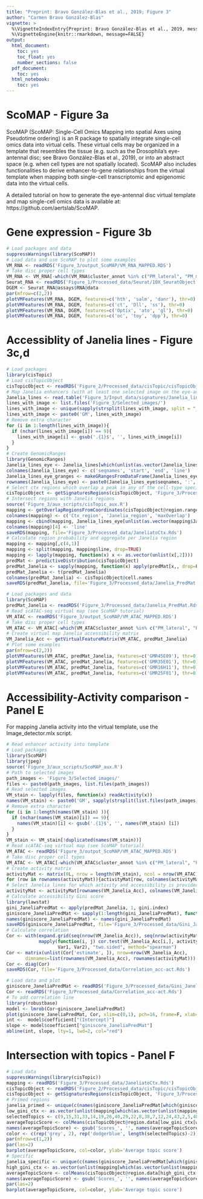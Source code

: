 ```yaml
---
title: "Preprint: Bravo González-Blas et al., 2019; Figure 3"
author: "Carmen Bravo González-Blas"
vignette: >
  %\VignetteIndexEntry{Preprint: Bravo González-Blas et al., 2019, message=FALSE}
  %\VignetteEngine{knitr::rmarkdown, message=FALSE}
output: 
  html_document:
    toc: yes
    toc_float: yes
    number_sections: false
  pdf_document:
    toc: yes
  html_notebook:
    toc: yes
---
```


# ScoMAP - Figure 3a

ScoMAP (ScoMAP: Single-Cell Omics Mapping into spatial Axes using Pseudotime ordering) is an R package to spatially integrate single-cell omics data into virtual cells. These virtual cells may be organized in a template that resembles the tissue (e.g. such as the Drosophila’s eye-antennal disc; see Bravo González-Blas et al., 2019), or into an abstract space (e.g. when cell types are not spatially located). ScoMAP also includes functionalities to derive enhancer-to-gene relationships from the virtual template when mapping both single-cell transcriptomic and epigenomic data into the virtual cells.

A detailed tutorial on how to generate the eye-antennal disc virtual template and map single-cell omics data is available at: https://github.com/aertslab/ScoMAP.

# Gene expression - Figure 3b

```r
# Load packages and data
suppressWarnings(library(ScoMAP))
# Load data and use ScoMAP to plot some examples
VM_RNA <- readRDS('Figure_3/output_ScoMAP/VM_RNA_MAPPED.RDS')
# Take disc proper cell types
VM_RNA <- VM_RNA[-which(VM_RNA$cluster_annot %in% c("PM_lateral", "PM_medial", "twi_cells", "Hemocytes", "Glia")),]
Seurat_RNA <- readRDS('Figure_1/Processed_data/Seurat/10X_SeuratObject.Rds')
DGEM <- Seurat_RNA@assays$RNA@data
par(mfrow=c(2,2))
plotVMFeatures(VM_RNA, DGEM, features=c('hth', 'salm', 'danr'), thr=0)
plotVMFeatures(VM_RNA, DGEM, features=c('ct', 'Dll', 'ss'), thr=0)
plotVMFeatures(VM_RNA, DGEM, features=c('Optix', 'ato', 'gl'), thr=0)
plotVMFeatures(VM_RNA, DGEM, features=c('oc', 'toy', 'dpp'), thr=0)
```

# Accessiblity of Janelia lines - Figure 3c,d

```r
# Load packages
library(cisTopic)
# Load cisTopicObject
cisTopicObject <- readRDS('Figure_2/Processed_data/cisTopic/cisTopicObject.Rds')
# Map Janelia enhancers (with at least one selected image on the eye-antennal disc) to ctx regions
Janelia_lines <- read.table('Figure_3/Input_data/signatures/Janelia_lines_dm6.bed') # Obtained from Janelia Flylight
lines_with_image <- list.files('Figure_3/Selected_images/')
lines_with_image <- unique(sapply(strsplit(lines_with_image, split = "__"), "[", 1))
lines_with_image <- paste0('GM', lines_with_image)
# Remove extra character
for (i in 1:length(lines_with_image)){
  if (nchar(lines_with_image[i]) == 9){
    lines_with_image[i] <- gsub('.{1}$', '', lines_with_image[i])
  }
}
# Create GenomicRanges
library(GenomicRanges)
Janelia_lines_eye <- Janelia_lines[which(unlist(as.vector(Janelia_lines[,4])) %in% lines_with_image),]
colnames(Janelia_lines_eye) <- c('seqnames', 'start', 'end', 'line')
Janelia_lines_eye_granges <- makeGRangesFromDataFrame(Janelia_lines_eye, keep.extra.columns=TRUE)
rownames(Janelia_lines_eye) <- paste0(Janelia_lines_eye$seqnames, ':', Janelia_lines_eye$start, '-', Janelia_lines_eye$end)
# Select ctx regions which overlap a peak in any of the cell-type specific pseudobulks
cisTopicObject <- getSignaturesRegions(cisTopicObject, 'Figure_3/Processed_data/AllSummitsPseudobulks_600bp.bed', 'aggr_regions')
# Intersect regions with Janelis regions
source('Figure_3/aux_scripts/cisTopic_aux.R')
mapping <- getOverlapRegionsFromCoordinates(cisTopicObject@region.ranges[cisTopicObject@signatures[['aggr_regions']],], Janelia_lines_eye_granges, minOverlap=0.4, overlapping=TRUE)
colnames(mapping) <- c('Ctx_region', 'Janelia_region', 'maxOverlap')
mapping <- cbind(mapping, Janelia_lines_eye[unlist(as.vector(mapping$Janelia_region)), 'line'])
colnames(mapping)[4] <- 'line'
saveRDS(mapping, file='Figure_3/Processed_data/JaneliatoCtx.Rds')
# Calculate region probability and aggregate per Janelia region
mapping <- mapping[,c(4,1)]
mapping <- split(mapping, mapping$line, drop=TRUE)
mapping <- lapply(mapping, function(x) x <- as.vector(unlist(x[,2])))
predMat <- predictiveDistribution(cisTopicObject)
predMat_Janelia <- sapply(mapping, function(x) apply(predMat[x,, drop=F], 2, sum))
predMat_Janelia <- t(predMat_Janelia)
colnames(predMat_Janelia) <- cisTopicObject@cell.names
saveRDS(predMat_Janelia, file='Figure_3/Processed_data/Janelia_PredMat.Rds')
```

```r
# Load packages and data
library(ScoMAP)
predMat_Janelia <- readRDS('Figure_3/Processed_data/Janelia_PredMat.Rds')
# Read scATAC-seq virtual map (see ScoMAP tutorial)
VM_ATAC <- readRDS('Figure_3/output_ScoMAP/VM_ATAC_MAPPED.RDS')
# Take disc proper cell types
VM_ATAC <- VM_ATAC[-which(VM_ATAC$cluster_annot %in% c("PM_lateral", "PM_medial", "twi_cells", "Hemocytes", "Glia")),]
# Create virtual map Janelia accessibility matrix
VM_Janelia_Acc <- getVirtualFeatureMatrix(VM_ATAC, predMat_Janelia)
# Plot some examples
par(mfrow=c(2,2))
plotVMFeatures(VM_ATAC, predMat_Janelia, features=c('GMR45E09'), thr=0)
plotVMFeatures(VM_ATAC, predMat_Janelia, features=c('GMR35E01'), thr=0)
plotVMFeatures(VM_ATAC, predMat_Janelia, features=c('GMR16H11'), thr=0)
plotVMFeatures(VM_ATAC, predMat_Janelia, features=c('GMR25F01'), thr=0)
```

# Accessibility-Activity comparison - Panel E

For mapping Janelia activity into the virtual template, use the Image_detector.mlx script.

```r
# Read enhancer activity into template
# Load packages
library(ScoMAP)
library(jpeg)
source('Figure_3/aux_scripts/ScoMAP_aux.R')
# Path to selected images
path_images <- 'Figure_3/Selected_images/'
files <- paste0(path_images, list.files(path_images))
# Read selected images
VM_stain <- lapply(files, function(x) readActivity(x))
names(VM_stain) <- paste0('GM', sapply(strsplit(list.files(path_images), split = "__"), "[", 1))
# Remove extra character
for (i in 1:length(names(VM_stain) )){
  if (nchar(names(VM_stain)[i]) == 9){
    names(VM_stain)[i] <- gsub('.{1}$', '', names(VM_stain) [i])
  }
}
VM_stain <- VM_stain[!duplicated(names(VM_stain))]
# Read scATAC-seq virtual map (see ScoMAP tutorial)
VM_ATAC <- readRDS('Figure_3/output_ScoMAP/VM_ATAC_MAPPED.RDS')
# Take disc proper cell types
VM_ATAC <- VM_ATAC[-which(VM_ATAC$cluster_annot %in% c("PM_lateral", "PM_medial", "twi_cells", "Hemocytes", "Glia")),]
# Create activity matrix
activityMat <- matrix(0L, nrow = length(VM_stain), ncol = nrow(VM_ATAC), dimnames=list(names(VM_stain), rownames(VM_ATAC)))
for (row in rownames(activityMat)){activityMat[row, colnames(activityMat) %in% rownames(VM_stain[[row]])] <- 1}
# Select Janelia lines for which activity and accessibility is provided
activityMat <- activityMat[rownames(VM_Janelia_Acc), colnames(VM_Janelia_Acc)]
# Calculate accessibility Gini score
library(lawstat)
gini_JaneliaPredMat <- apply(predMat_Janelia, 1, gini.index)
giniscore_JaneliaPredMat <- sapply(1:length(gini_JaneliaPredMat), function (i) gini_JaneliaPredMat[[i]]$statistic)
names(giniscore_JaneliaPredMat) <- names(gini_JaneliaPredMat)
saveRDS(giniscore_JaneliaPredMat, file='Figure_3/Processed_data/Gini_Janelia_PredMat.Rds')
# Calculate correlation
Cor <- with(expand.grid(seq(nrow(VM_Janelia_Acc)), seq(nrow(activityMat))),
            mapply(function(i, j) cor.test(VM_Janelia_Acc[i,], activityMat[j,]),
                   Var1, Var2), "two.sided", method="spearman")
Cor <- matrix(unlist(Cor['estimate', ]), nrow=nrow(VM_Janelia_Acc),
       dimnames=list(rownames(VM_Janelia_Acc), rownames(activityMat)))
Cor <- diag(Cor)
saveRDS(Cor, file='Figure_3/Processed_data/Correlation_acc-act.Rds')
```

```r
# Load data and plot
giniscore_JaneliaPredMat <- readRDS('Figure_3/Processed_data/Gini_Janelia_PredMat.Rds')
Cor <- readRDS('Figure_3/Processed_data/Correlation_acc-act.Rds')
# To add correlation line
library(robustbase)
model <- lmrob(Cor~giniscore_JaneliaPredMat)
plot(giniscore_JaneliaPredMat, Cor, xlim=c(0,1), pch=16, frame=F, xlab='Accessibility gini score', ylab='Correlation accessibility-functionality')
int <-  model$coefficient["(Intercept)"]
slope <- model$coefficient["giniscore_JaneliaPredMat"]
abline(int, slope, lty=1, lwd=2, col="red")
```

# Intersection with topics - Panel F

```r
# Load data
suppressWarnings(library(cisTopic))
mapping <- readRDS('Figure_3/Processed_data/JaneliatoCtx.Rds')
cisTopicObject <- readRDS('Figure_2/Processed_data/cisTopic/cisTopicObject.Rds')
cisTopicObject <- getSignaturesRegions(cisTopicObject, 'Figure_3/Processed_data/AllSummitsPseudobulks_600bp.bed', 'aggr_regions')
# Primed regions
janelia_primed <- unique(c(names(giniscore_JaneliaPredMat[which(giniscore_JaneliaPredMat < 0.2)])))
low_gini_ctx <- as.vector(unlist(mapping[which(as.vector(unlist(mapping[,'line'])) %in% janelia_primed), 1]))
selectedTopics <- c(9,15,31,33,14,19,26,40,29,22,8,38,7,12,24,43,2,5,48)
averageTopicScore <- colMeans(cisTopicObject@region.data[low_gini_ctx[which(low_gini_ctx %in% cisTopicObject@signatures$aggr_regions)], grep('Topic', colnames(cisTopicObject@region.data))[selectedTopics]], na.rm=T)
names(averageTopicScore) <- gsub('Scores_', '', names(averageTopicScore))
color <- c(rep('grey', 2), rep('dodgerblue', length(selectedTopics)-2))
par(mfrow=c(1,2))
par(las=2)
barplot(averageTopicScore, col=color, ylab='Average topic score')
# Specific
janelia_specific <- unique(c(names(giniscore_JaneliaPredMat[which(giniscore_JaneliaPredMat > 0.4)])))
high_gini_ctx <- as.vector(unlist(mapping[which(as.vector(unlist(mapping[,'line'])) %in% janelia_specific), 1]))
averageTopicScore <- colMeans(cisTopicObject@region.data[high_gini_ctx[which(high_gini_ctx %in% cisTopicObject@signatures$aggr_regions)], grep('Topic', colnames(cisTopicObject@region.data))[selectedTopics]], na.rm=T)
names(averageTopicScore) <- gsub('Scores_', '', names(averageTopicScore))
par(las=2)
barplot(averageTopicScore, col=color, ylab='Average topic score')
```